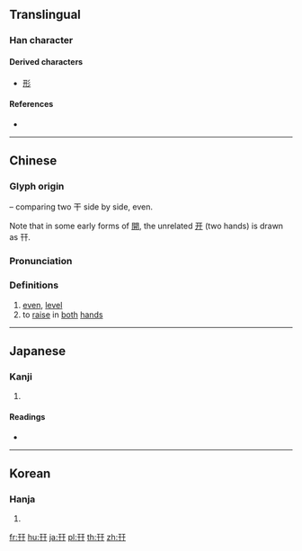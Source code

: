 {{also|开|井|幷}}
==Translingual==

===Han character===
{{Han char|rn=51|rad=干|as=03|sn=6|four=10440|canj=MJMJ|ids=⿰干干}}

====Derived characters====
* [[形]] <!-- See etymology. -->

====References====
* {{Han ref|kx=0340.030|dkj=09169|dj=0649.010|hdz=10408.020|uh=5E75|ud=24181|bh=C9DB|bd=51675}}

----

==Chinese==
{{zh-forms}}

===Glyph origin===
{{Han etym}}
{{Han compound|干|干|ls=i}} – comparing two 干 side by side, even.

Note that in some early forms of [[開]], the unrelated [[开]] (two hands) is drawn as 幵.

===Pronunciation===
{{zh-pron
|m=jiān,qiān
|c=gin1,hin1
|mc=y
|oc=y
|ma=
|cat=n,v
}}

===Definitions===
{{zh-hanzi}}

# [[even]], [[level]]
# to [[raise]] in [[both]] [[hand]]s

----

==Japanese==

===Kanji===
{{ja-kanji|grade=|rs=干03}}

# {{defn|lang=ja|sort=干03}}

====Readings====
* {{ja-readings|on=[[けん]] (ken)|kun=[[たいらか]] (tairaka)}}

----

==Korean==

===Hanja===
{{ko-hanja|hangeul=견|eumhun=|rv=gyeon|mr=kyŏn|y=kyen}}

# {{defn|lang=ko|sort=干03}}

[[fr:幵]]
[[hu:幵]]
[[ja:幵]]
[[pl:幵]]
[[th:幵]]
[[zh:幵]]